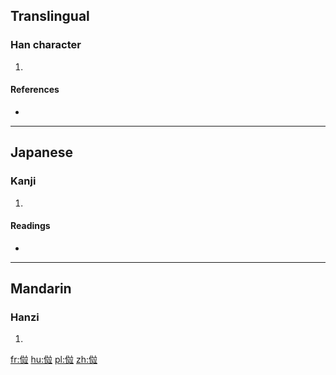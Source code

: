 ==Translingual==

===Han character===
{{Han char|rn=9|rad=人|as=10|sn=12|four=|canj=OYTT|ids=⿰亻竝}}

# {{defn|Han|sort=人10}}

====References====
* {{Han ref|kx=0114.051|dkj=00983|dj=0242.070|hdz=10205.050|uh=50A1|ud=20641}}

----

==Japanese==

===Kanji===
{{ja-kanji|grade=|rs=人10}}

# {{defn|lang=ja|sort=人10}}

====Readings====
* {{ja-readings|on=[[へい]] (hei)|kun=[[なみ]] (nami), [[ならべる]] (naraberu), [[ならぶ]] (narabu), [[ならびに]] (narabini)}}

----

==Mandarin==

===Hanzi===
{{cmn-hanzi|pin=[[bìng]] ([[bing4]])|wg=ping<sup>4</sup>}}

# {{defn|lang=cmn|sort=人10}}

[[fr:傡]]
[[hu:傡]]
[[pl:傡]]
[[zh:傡]]
